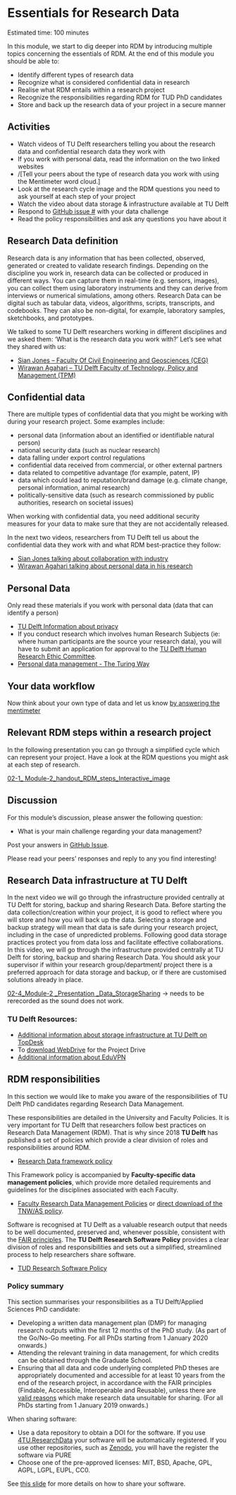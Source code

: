 # Essentials for Research Data {#essentials}
Estimated time: 100 minutes

In this module, we start to dig deeper into RDM by introducing multiple topics concerning the essentials of RDM.
At the end of this module you should be able to:

*	Identify different types of research data 
*	Recognize what is considered confidential data in research
*	Realise what RDM entails within a research project
*	Recognize the responsibilities regarding RDM for TUD PhD candidates
*	Store and back up the research data of your project in a secure manner

## Activities
*	Watch videos of TU Delft researchers telling you about the research data and confidential research data they work with
*	If you work with personal data, read the information on the two linked websites
*	/[Tell your peers about the type of research data you work with using the Mentimeter word cloud.]
*	Look at the research cycle  image and the RDM questions you need to ask yourself at each step of your project
*	Watch the video about data storage & infrastructure available at TU Delft
* Respond to [GitHub issue #](link) with your data challenge
*	Read the policy responsibilities and ask any questions you have about it

## Research Data definition
Research data is any information that has been collected, observed, generated or created to validate research findings.
Depending on the discipline you work in, research data can be collected or produced in different ways. 
You can capture them in real-time (e.g. sensors, images), you can collect them using laboratory instruments and they can derive from interviews or numerical simulations, among others. 
Research Data can be digital such as tabular data, videos, algorithms, scripts, transcripts, and codebooks. 
They can also be non-digital, for example, laboratory samples, sketchbooks, and prototypes.

We talked to some TU Delft researchers working in different disciplines and we asked them: ‘What is the research data you work with?’ Let’s see what they shared with us:

* [Sian Jones – Faculty Of Civil Engineering and Geosciences (CEG)](https://youtu.be/X9ixhwUIGug)
* [Wirawan Agahari – TU Delft Faculty of Technology, Policy and Management (TPM)](https://youtu.be/sGtoAd8EZl8)

## Confidential data
There are multiple types of confidential data that you might be working with during your research project. 
Some examples include:

*	personal data (information about an identified or identifiable natural person)
*	national security data (such as nuclear research)
*	data falling under export control regulations
*	confidential data received from commercial, or other external partners
*	data related to competitive advantage (for example, patent, IP)
*	data which could lead to reputation/brand damage (e.g. climate change, personal information, animal research)
*	politically-sensitive data (such as research commissioned by public authorities, research on societal issues)

When working with confidential data, you need additional security measures for your data to make sure that they are not accidentally released. 

In the next two videos, researchers from TU Delft tell us about the confidential data they work with and what RDM best-practice they follow:

* [Sian Jones talking about collaboration with industry](https://youtu.be/5MbwTjgc8Vk)
* [Wirawan Agahari talking about personal data in his research](https://youtu.be/YCXZce3qGXI)

## Personal Data
Only read these materials if you work with personal data (data that can identify a person)

*	[TU Delft Information about privacy](https://www.tudelft.nl/en/privacy-security/privacy/)
* If you conduct research which involves human Research Subjects (ie: where human participants are the source your research data), you will have to submit an application for approval to the [TU Delft Human Research Ethic Committee](https://www.tudelft.nl/en/about-tu-delft/strategy/integrity-policy/human-research-ethics). 
* [Personal data management - The Turing Way](https://the-turing-way.netlify.app/reproducible-research/rdm/rdm-personal.html)

## Your data workflow
Now think about your own type of data and let us know [by answering the mentimeter](https://www.menti.com/9p49g5hobo)


## Relevant RDM steps within a research project
In the following presentation you can go through a simplified cycle which can represent your project. 
Have a look at the RDM questions you might ask at each step of research.  

[02-1_ Module-2_handout_RDM_steps_Interactive_image](https://surfdrive.surf.nl/files/index.php/s/KiQo8RsVXHPHUUp)

## Discussion
For this module's discussion, please answer the following question: 

* What is your main challenge regarding your data management?

Post your answers in [GitHub Issue](link).

Please read your peers’ responses and reply to any you find interesting! 

## Research Data infrastructure at TU Delft
In the next video we will go through the infrastructure provided centrally at TU Delft for storing, backup and sharing Research Data.
Before starting the data collection/creation within your project, it is good to reflect where you will store and how you will back up the data. Selecting a storage and backup strategy will mean that data is safe during your research project, including in the case of unpredicted problems. Following good data storage practices protect you from data loss and facilitate effective collaborations.
In this video, we will go through the infrastructure provided centrally at TU Delft for storing, backup and sharing Research Data. You should ask your supervisor if within your research group/department/ project there is a preferred approach for data storage and backup, or if there are customised solutions already in place.

[02-4_Module-2 _Presentation _Data_StorageSharing](https://surfdrive.surf.nl/files/index.php/s/VIqg4s1ch6JMKtZ) -> needs to be rerecorded as the sound does not work.

### TU Delft Resources:
*	[Additional information about storage infrastructure at TU Delft on TopDesk](https://tudelft.topdesk.net/tas/public/ssp/content/serviceflow?unid=21b6203ec6d74f00a45c32e6034dfc0c&openedFromService=true)
*	To [download WebDrive](https://webdata.tudelft.nl/) for the Project Drive
*	[Additional information about EduVPN](https://intranet.tudelft.nl/-/openvpn)

## RDM responsibilities 
In this section we would like to make you aware of the responsibilities of TU Delft PhD candidates regarding Research Data Management. 

These responsibilities are detailed in the University and Faculty Policies.
It is very important for TU Delft that researchers follow best practices on Research Data Management (RDM). 
That is why since 2018 **TU Delft** has published a set of policies which provide a clear division of roles and responsibilities around RDM.

*	[Research Data framework policy](http://doi.org/10.5281/zenodo.4088123) 

This Framework policy is accompanied by **Faculty-specific data management policies**, which provide more detailed requirements and guidelines for the disciplines associated with each Faculty.

*	[Faculty Research Data Management Policies](https://www.tudelft.nl/en/library/research-data-management/r/policies/tu-delft-faculty-policies) or [direct download of the TNW/AS policy](https://d2k0ddhflgrk1i.cloudfront.net/Library/Themaportalen/RDM/Beleid/2020_AS_Research_Data_Management_Policy.pdf). 

Software is recognised at TU Delft as a valuable research output that needs to be well documented, preserved and, whenever possible, consistent with the [FAIR principles](https://estherplomp.github.io/TNW-RDM-101/07-FAIR-principles.html). 
The **TU Delft Research Software Policy** provides a clear division of roles and responsibilities and sets out a simplified, streamlined process to help researchers share software. 

* [TUD Research Software Policy](https://zenodo.org/record/4629662)

### Policy summary
This section summarises your responsibilities as a TU Delft/Applied Sciences PhD candidate: 

* Developing a written data management plan (DMP) for managing research outputs within the first 12 months of the PhD study. 
(As part of the Go/No-Go meeting. For all PhDs starting from 1 January 2020 onwards.)
* Attending the relevant training in data management, for which credits can be obtained through the Graduate School.
* Ensuring that all data and code underlying completed PhD theses are appropriately documented and accessible for at least 10 years from the end of the research project, in accordance with the FAIR principles (Findable, Accessible,
Interoperable and Reusable), unless there are [valid reasons](https://www.tudelft.nl/en/library/research-data-management/r/buttons/faqs#c547686) which make research data unsuitable for sharing. (For all PhDs starting from 1 January 2019 onwards.)

When sharing software: 

* Use a data repository to obtain a DOI for the software. If you use [4TU.ResearchData](https://data.4tu.nl/info//en/) your software will be automatically registered. If you use other repositories, such as [Zenodo](https://zenodo.org/), you will have the register the software via PURE
* Choose one of the pre-approved licenses: MIT, BSD, Apache, GPL, AGPL, LGPL, EUPL, CC0.

See [this slide](https://surfdrive.surf.nl/files/index.php/s/4UtGIygt9940Cog) for more details on how to share your software.


